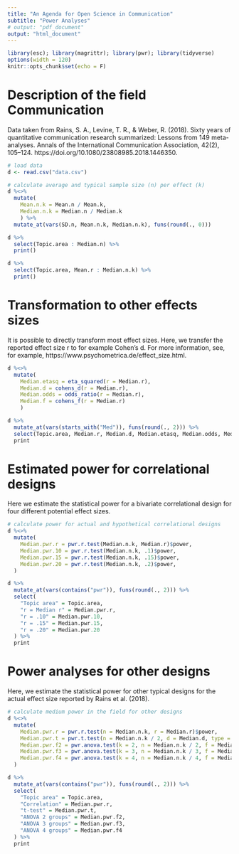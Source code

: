 ```yaml
---
title: "An Agenda for Open Science in Communication"
subtitle: "Power Analyses"
# output: "pdf_document"
output: "html_document"
---
```


```r
library(esc); library(magrittr); library(pwr); library(tidyverse)
options(width = 120)
knitr::opts_chunk$set(echo = F)
```

# Description of the field Communication

Data taken from Rains, S. A., Levine, T. R., & Weber, R. (2018). Sixty years of quantitative communication research summarized: Lessons from 149 meta-analyses. Annals of the International Communication Association, 42(2), 105–124. https://doi.org/10.1080/23808985.2018.1446350.

```r
# load data
d <- read.csv("data.csv")

# calculate average and typical sample size (n) per effect (k)
d %<>%
  mutate(
    Mean.n.k = Mean.n / Mean.k,
    Median.n.k = Median.n / Median.k
    ) %>% 
  mutate_at(vars(SD.n, Mean.n.k, Median.n.k), funs(round(., 0)))

d %>% 
  select(Topic.area : Median.n) %>% 
  print()

d %>% 
  select(Topic.area, Mean.r : Median.n.k) %>% 
  print()
```

# Transformation to other effects sizes

It is possible to directly transform most effect sizes. Here, we transfer the reported effect size r to for example Cohen's d. For more information, see, for example, https://www.psychometrica.de/effect_size.html.

```r
d %<>%  
  mutate(
    Median.etasq = eta_squared(r = Median.r),
    Median.d = cohens_d(r = Median.r),
    Median.odds = odds_ratio(r = Median.r),
    Median.f = cohens_f(r = Median.r)
    )

d %>% 
  mutate_at(vars(starts_with("Med")), funs(round(., 2))) %>% 
  select(Topic.area, Median.r, Median.d, Median.etasq, Median.odds, Median.f) %>% 
  print
```


# Estimated power for correlational designs

Here we estimate the statistical power for a bivariate correlational design for four different potential effect sizes.

```r
# calculate power for actual and hypothetical correlational designs
d %<>% 
  mutate(
    Median.pwr.r = pwr.r.test(Median.n.k, Median.r)$power,
    Median.pwr.10 = pwr.r.test(Median.n.k, .1)$power,
    Median.pwr.15 = pwr.r.test(Median.n.k, .15)$power,
    Median.pwr.20 = pwr.r.test(Median.n.k, .2)$power,
  )

d %>% 
  mutate_at(vars(contains("pwr")), funs(round(., 2))) %>% 
  select(
    "Topic area" = Topic.area,
    "r = Median r" = Median.pwr.r,
    "r = .10" = Median.pwr.10,
    "r = .15" = Median.pwr.15,
    "r = .20" = Median.pwr.20
  ) %>% 
  print
```

# Power analyses for other designs

Here, we estimate the statistical power for other typical designs for the actual effect size reported by Rains et al. (2018). 

```r
# calculate medium power in the field for other designs
d %<>% 
  mutate(
    Median.pwr.r = pwr.r.test(n = Median.n.k, r = Median.r)$power,
    Median.pwr.t = pwr.t.test(n = Median.n.k / 2, d = Median.d, type = "two.sample")$power,
    Median.pwr.f2 = pwr.anova.test(k = 2, n = Median.n.k / 2, f = Median.f)$power,
    Median.pwr.f3 = pwr.anova.test(k = 3, n = Median.n.k / 3, f = Median.f)$power,
    Median.pwr.f4 = pwr.anova.test(k = 4, n = Median.n.k / 4, f = Median.f)$power
  )

d %>% 
  mutate_at(vars(contains("pwr")), funs(round(., 2))) %>% 
  select(
    "Topic area" = Topic.area, 
    "Correlation" = Median.pwr.r,
    "t-test" = Median.pwr.t,
    "ANOVA 2 groups" = Median.pwr.f2,
    "ANOVA 3 groups" = Median.pwr.f3,
    "ANOVA 4 groups" = Median.pwr.f4
  ) %>% 
  print
```